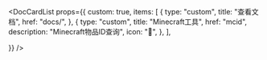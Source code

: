
<DocCardList
  props={{
    custom: true,
    items: [
      {
        type: "custom",
        title: "查看文档",
        href: "docs/",
      },
      {
        type: "custom",
        title: "Minecraft工具",
        href: "mcid",
        description: "Minecraft物品ID查询",
        icon: "🧰",
      },
    ],

}}
/>
